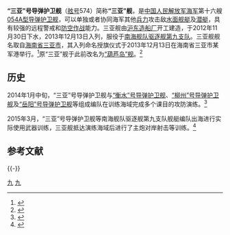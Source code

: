 {{军舰模板
|名称= 三亚舰  [[File:Naval_Ensign_of_the_People's_Republic_of_China.svg|30px]]
|图片=
|照片说明=
|舰名来源= [[海南省|海南省]][[三亚市|三亚市]]
|拥有国= [[中华人民共和国|中华人民共和国]]
|制造= [[沪东造船厂|沪东造船厂]]
|型号= [[054A型导弹护卫舰|054A型导弹护卫舰]]
|动工= 
|下水= 2012年11月30日
|服役= 2013年12月13日
|状态= 在役
|荣誉= 
|正常= 3600吨
|满载= 4000吨
|全长= 134米
|全宽= 16米
|吃水= 5米
|动力方式= {{link-en|柴-柴联合|Combined diesel and diesel}}（CODAD）
|发动机= [[16PA6V-280STC柴油机|16PA6V-280STC]][[柴油机|柴油机]]×4
|极速= 不低于27节
|续航= 4000海里（18节）
|成员= 170人
|舰载机= [[卡-28|卡-28]]×1或[[直-9#直-9C|直-9C]]×1
|搜索系统=H/SJD-9型舰壳主/被动声纳<br>H/LJQ-366型超视距对海搜索雷达<br>H/LJP-349A型火控雷达<br>H/LJQ-382型三坐标对空搜索雷达<br>H/LJQ-364型对海/低空搜索雷达<br>H/SJG-206型被动拖曳线列阵声纳
|武器系统= 4联装[[鹰击-83J|YJ-83J]][[反舰导弹|反舰导弹]]×2<br>8单元H/AKJ-16型[[垂直发射系统|垂直发射系统]]×4<br>[[H/PJ-26型单管76毫米隐身舰炮|H/PJ-26型单管76毫米隐身舰炮]]<br>[[H/PJ-12型7管30毫米舰炮|H/PJ-12型7管30毫米舰炮]]×2<br>003A型6管火箭深弹发射装置×2<br>3联装7424型324mm鱼雷发射器×2
|电战系统= H/RJZ-726型电子对抗系统<br>18联装H/RJZ-726-4型干扰发射装置×2
|其它=
}}

'''“三亚”号导弹护卫舰'''（[[舷号|舷号]]574）简称'''“三亚”舰'''，是[[中国人民解放军海军|中国人民解放军海军]]第十六艘[[054A型导弹护卫舰|054A型导弹护卫舰]]，可以单独或者协同海军其他[[兵力|兵力]]攻击敌[[水面舰艇|水面舰艇]]及[[潜艇|潜艇]]，具有较强的远程警戒和[[防空作战|防空作战]]能力。三亚舰由[[沪东造船厂|沪东造船厂]]开工建造，于2012年11月30日下水，2013年12月13日入列，服役于[[南海舰队|南海舰队]][[驱逐舰第九支队|驱逐舰第九支队]]。三亚舰舰名取自[[海南省|海南省]][[三亚市|三亚市]]，其入列命名授旗仪式于2013年12月13日在海南省三亚市某军港举行。<ref>{{cite web |url=http://news.xinhuanet.com/mil/2013-12/13/c_118551413.htm |title=三亚舰加入人民海军战斗序列 |publisher=新华网 |date=2013-12-13 |accessdate=2014-12-01 |archive-date=2014-12-09 |archive-url=https://web.archive.org/web/20141209165045/http://news.xinhuanet.com/mil/2013-12/13/c_118551413.htm |dead-url=no }}</ref>原“三亚”舰于此前改名为[[葫芦岛号导弹护卫舰|“葫芦岛”舰]]。<ref>{{cite web |url=http://www.hld.gov.cn/Item/54012.aspx |title=“葫芦岛舰”与葫芦岛市双拥共建启动仪式举行 |publisher=葫芦岛市政府网 |date=2013-04-18 |deadurl=yes |archiveurl=https://web.archive.org/web/20141207015713/http://www.hld.gov.cn/Item/54012.aspx |archivedate=2014-12-07 |accessdate=2014-12-01 }}</ref>

== 历史 ==
2014年1月中旬，“三亚”号导弹护卫舰与[[“衡水”号导弹护卫舰|“衡水”号导弹护卫舰]]、[[“柳州”号导弹护卫舰|“柳州”号导弹护卫舰]]及[[“岳阳”号导弹护卫舰|“岳阳”号导弹护卫舰]]等组成编队在训练海域完成多个课目的攻防演练。<ref>{{cite web |url=http://www.chinanews.com/mil/2014/01-20/5753781.shtml |title=南海舰队某驱逐舰支队4艘舰艇组织攻防演练 |publisher=中新网 |date=2014-01-20 |accessdate=2014-12-01 |archive-date=2014-12-08 |archive-url=https://web.archive.org/web/20141208190615/http://www.chinanews.com/mil/2014/01-20/5753781.shtml |dead-url=no }}</ref>

2015年3月，“三亚”号导弹护卫舰等南海舰队驱逐舰第九支队舰艇编队出海进行实际使用武器训练，三亚舰抵达演练海域后进行了主炮对岸射击等训练。<ref>{{cite web |url=http://www.chinanews.com/mil/2015/03-03/7094779.shtml |title=南海舰队三亚舰整夜航行后演练主炮对岸射击 |publisher=中新网 |date=2015-03-03 |accessdate=2015-03-05 |archive-date=2015-04-02 |archive-url=https://web.archive.org/web/20150402164627/http://www.chinanews.com/mil/2015/03-03/7094779.shtml |dead-url=no }}</ref>

== 参考文献 ==
{{Reflist}}

{{-}}
{{驱逐舰第九支队}}
{{054A型导弹护卫舰}}

[[Category:054A型导弹护卫舰|九]]
[[Category:2012年下水|九]]